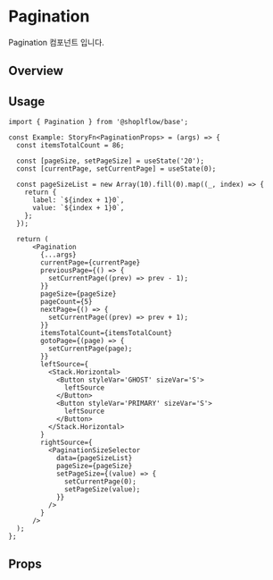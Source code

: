 
<Meta of={PaginationStories} />

# Pagination
Pagination 컴포넌트 입니다.

## Overview
<Canvas of={PaginationStories.Playground} />

## Usage
```tsx
import { Pagination } from '@shoplflow/base';

const Example: StoryFn<PaginationProps> = (args) => {
  const itemsTotalCount = 86;

  const [pageSize, setPageSize] = useState('20');
  const [currentPage, setCurrentPage] = useState(0);

  const pageSizeList = new Array(10).fill(0).map((_, index) => {
    return {
      label: `${index + 1}0`,
      value: `${index + 1}0`,
    };
  });

  return (
      <Pagination
        {...args}
        currentPage={currentPage}
        previousPage={() => {
          setCurrentPage((prev) => prev - 1);
        }}
        pageSize={pageSize}
        pageCount={5}
        nextPage={() => {
          setCurrentPage((prev) => prev + 1);
        }}
        itemsTotalCount={itemsTotalCount}
        gotoPage={(page) => {
          setCurrentPage(page);
        }}
        leftSource={
          <Stack.Horizontal>
            <Button styleVar='GHOST' sizeVar='S'>
              leftSource
            </Button>
            <Button styleVar='PRIMARY' sizeVar='S'>
              leftSource
            </Button>
          </Stack.Horizontal>
        }
        rightSource={
          <PaginationSizeSelector
            data={pageSizeList}
            pageSize={pageSize}
            setPageSize={(value) => {
              setCurrentPage(0);
              setPageSize(value);
            }}
          />
        }
      />
  );
};

```

## Props
<Controls of={PaginationStories.Playground} />




